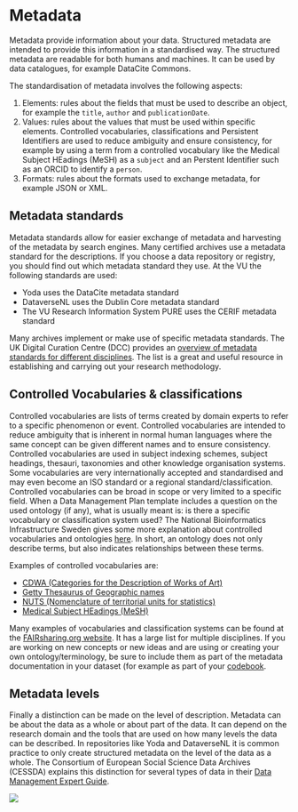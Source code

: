 # Metadata
Metadata provide information about your data. Structured metadata are intended to provide this information in a standardised way. The structured metadata are readable for both humans and machines. It can be used by data catalogues, for example DataCite Commons. 

The standardisation of metadata involves the following aspects:

1. Elements: rules about the fields that must be used to describe an object, for example the `title`, `author` and `publicationDate`. 
2. Values: rules about the values that must be used within specific elements. Controlled vocabularies, classifications and Persistent Identifiers are used to reduce ambiguity and ensure consistency, for example by using a term from a controlled vocabulary like the Medical Subject HEadings (MeSH) as a `subject` and an Perstent Identifier such as an ORCID to identify a `person`.
3. Formats: rules about the formats used to exchange metadata, for example JSON or XML.

## Metadata standards
Metadata standards allow for easier exchange of metadata and harvesting of the metadata by search engines. Many certified archives use a metadata standard for the descriptions. If you choose a data repository or registry, you should find out which metadata standard they use. At the VU the following standards are used:

- Yoda uses the DataCite metadata standard
- DataverseNL uses the Dublin Core metadata standard
- The VU Research Information System PURE uses the CERIF metadata standard

Many archives implement or make use of specific metadata standards. The UK Digital Curation Centre (DCC) provides an [overview of metadata standards for different disciplines](https://www.dcc.ac.uk/guidance/standards/metadata). The list is a great and useful resource in establishing and carrying out your research methodology.

## Controlled Vocabularies & classifications
Controlled vocabularies are lists of terms created by domain experts to refer to a specific phenomenon or event. Controlled vocabularies are intended to reduce ambiguity that is inherent in normal human languages where the same concept can be given different names and to ensure consistency. Controlled vocabularies are used in subject indexing schemes, subject headings, thesauri, taxonomies and other knowledge organisation systems. Some vocabularies are very internationally accepted and standardised and may even become an ISO standard or a regional standard/classification. Controlled vocabularies can be broad in scope or very limited to a specific field. When a Data Management Plan template includes a question on the used ontology (if any), what is usually meant is: is there a specific vocabulary or classification system used? The National Bioinformatics Infrastructure Sweden gives some more explanation about controlled vocabularies and ontologies [here](https://nbisweden.github.io/module-metadata-dm-practices/02-ontologies/index.html). In short, an ontology does not only describe terms, but also indicates relationships between these terms.

Examples of controlled vocabularies are:

- [CDWA (Categories for the Description of Works of Art)](https://www.getty.edu/research/publications/electronic_publications/cdwa/)
- [Getty Thesaurus of Geographic names](https://www.getty.edu/research/tools/vocabularies/tgn/)
- [NUTS (Nomenclature of territorial units for statistics)](https://ec.europa.eu/eurostat/web/gisco/geodata/statistical-units/territorial-units-statistics)
- [Medical Subject HEadings (MeSH)](https://www.nlm.nih.gov/mesh/meshhome.html)

Many examples of vocabularies and classification systems can be found at the [FAIRsharing.org website](https://fairsharing.org/). It has  a large list for multiple disciplines. If you are working on new concepts or new ideas and are using or creating your own ontology/terminology, be sure to include them as part of the metadata documentation in your dataset (for example as part of your [codebook](./data-documentation.qmd###Codebook).

## Metadata levels
Finally a distinction can be made on the level of description. Metadata can be about the data as a whole or about part of the data. It can depend on the research domain and the tools that are used on how many levels the data can be described. In repositories like Yoda and DataverseNL it is common practice to only create structured metadata on the level of the data as a whole. The Consortium of European Social Science Data Archives (CESSDA) explains this distinction for several types of data in their [Data Management Expert Guide](https://dmeg.cessda.eu/Data-Management-Expert-Guide/2.-Organise-Document/Documentation-and-metadata).

![](../public/metadata_levels.png)
